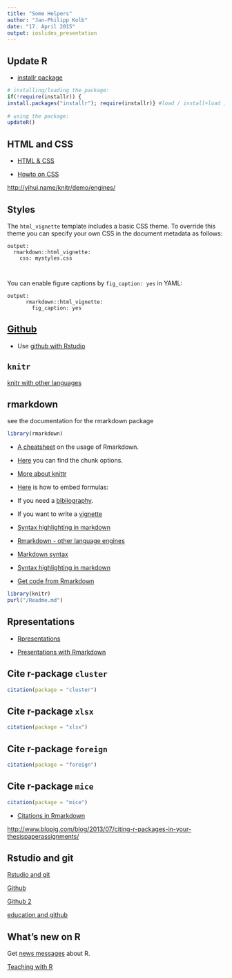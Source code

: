 ```yaml
---
title: "Some Helpers"
author: "Jan-Philipp Kolb"
date: "17. April 2015"
output: ioslides_presentation
---
```


## Update R

- [installr package](http://www.r-statistics.com/2013/03/updating-r-from-r-on-windows-using-the-installr-package/)

```r
# installing/loading the package:
if(!require(installr)) {
install.packages("installr"); require(installr)} #load / install+load installr
 
# using the package:
updateR() 
```



## HTML and CSS

- [HTML & CSS](http://www.codecademy.com/tracks/web) 

- [Howto on CSS](http://www.w3schools.com/css/css_howto.asp)

<http://yihui.name/knitr/demo/engines/>

## Styles

The `html_vignette` template includes a basic CSS theme. To override this theme you can specify your own CSS in the document metadata as follows:

    output: 
      rmarkdown::html_vignette:
        css: mystyles.css
        
        
You can enable figure captions by `fig_caption: yes` in YAML:        
        
```    
output:
      rmarkdown::html_vignette:
        fig_caption: yes        
```




## [Github](http://github.org) 

- Use [github with Rstudio](http://www.molecularecologist.com/2013/11/using-github-with-r-and-rstudio/)


## `knitr`

[knitr with other languages](http://shiny.rstudio.com/articles/css.html)


## rmarkdown

see the documentation for the rmarkdown package

```r
library(rmarkdown)
```

- [A cheatsheet](https://github.com/adam-p/markdown-here/wiki/Markdown-Cheatsheet#blockquotes) on the usage of Rmarkdown. 

- [Here](http://yihui.name/knitr/options/) you can find the chunk options.

- [More about knittr](http://yihui.name/knitr/demo/showcase/)

- [Here](http://www.unexpected-vortices.com/sw/rippledoc/quick-markdown-example.html) is how to embed formulas:

- If you need a [bibliography](http://rmarkdown.rstudio.com/authoring_bibliographies_and_citations.html). 

- If you want to write a [vignette](http://www.magesblog.com/2012/01/feedback-from-vignette-survey.html)

- [Syntax highlighting in  markdown](https://support.codebasehq.com/articles/tips-tricks/syntax-highlighting-in-markdown)

- [Rmarkdown - other language engines](http://yihui.name/knitr/demo/engines/)

- [Markdown syntax](http://sourceforge.net/p/pgbarman/tickets/markdown_syntax#md_ex_text)

- [Syntax highlighting in markdown](https://support.codebasehq.com/articles/tips-tricks/syntax-highlighting-in-markdown)

- [Get code from Rmarkdown](http://stackoverflow.com/questions/18884941/how-to-extract-r-code-from-a-markdown-file-md)

```r
library(knitr)
purl("/Readme.md")
```



## Rpresentations

- [Rpresentations](http://stackoverflow.com/questions/23619319/rpresentation-in-rstudio-make-image-fill-out-the-whole-screen)

- [Presentations with Rmarkdown](http://rpubs.com/mansun_kuo/24330)


## Cite r-package `cluster`

```r
citation(package = "cluster")
```

## Cite r-package `xlsx`

```r
citation(package = "xlsx")
```

## Cite r-package `foreign`

```r
citation(package = "foreign")
```

## Cite r-package `mice`

```r
citation(package = "mice")
```

- [Citations in Rmarkdown](https://cran.r-project.org/web/packages/RefManageR/vignettes/TestRmd.html)


<http://www.blopig.com/blog/2013/07/citing-r-packages-in-your-thesispaperassignments/>

## Rstudio and git

[Rstudio and git](http://www.r-bloggers.com/rstudio-and-github/)

[Github](https://github.com/jennybc/2015-06-28_r-summit-talk/blob/master/2015-06-28_bryan-r-summit-talk.pdf)

[Github 2](http://www.r-bloggers.com/get-by-with-a-little-r-help-from-your-friends-at-github/)

[education and github](http://blog.revolutionanalytics.com/2015/06/get-your-r-education-going-with-github.html)

## What's new on R

Get [news messages](http://cran.r-project.org/src/base/NEWS) about R. 

[Teaching with R](http://gastonsanchez.com/teaching/)

